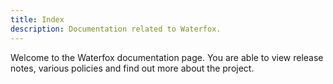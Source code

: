 ```yaml
---
title: Index
description: Documentation related to Waterfox.
---
```



Welcome to the Waterfox documentation page. You are able to view release notes, various policies and find out more about the project.

<LinkCard
	title="About Waterfox"
	description="Learn a little bit about the history of Waterfox."
	href="about-waterfox/"
/>
<LinkCard title="FAQ" description="Frequently Asked Questions related to Waterfox." href="faq/" />
<CardGrid>
	<LinkCard title="Privacy Policy" href="policies/privacy/" />
	<LinkCard title="Terms & Conditions" href="policies/terms/" />
</CardGrid>
